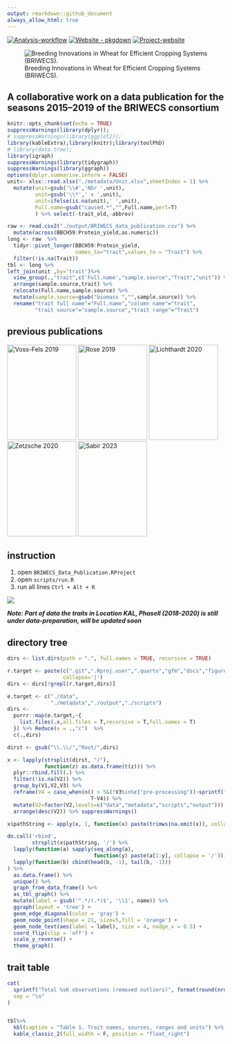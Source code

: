 ```yaml
---
output: rmarkdown::github_document
always_allow_html: true
---
```


<!-- README.md is generated from README.Rmd. Please edit that file -->

[![Analysis-workflow](https://img.shields.io/badge/Analysis-workflow-darkorange)](https://github.com/Illustratien/Scientific_Data_Analyis) [![Website - pkgdown](https://img.shields.io/badge/data-visulaization-blue)](https://tillrose.github.io/BRIWECS_Data_Publication/data_overview.html) [![Project-website](https://img.shields.io/badge/Project-website-darkgreen)](https://www.igps.uni-hannover.de/de/forschung/forschungsprojekte/detailansicht/projects/forschungsverbund-briwecs)

![Breeding Innovations in Wheat for Efficient Cropping Systems (BRIWECS).](https://github.com/tillrose/BRIWECS_Data_Publication/blob/main/figure/BRIWECS_logo.png){fig-align="right"}

## A collaborative work on a data publication for the seasons 2015–2019 of the BRIWECS consortium

<!-- [![License: GPL-3](https://img.shields.io/badge/License-GPL3-orange)](https://www.r-project.org/Licenses/) -->

```r
knitr::opts_chunk$set(echo = TRUE)
suppressWarnings(library(dplyr));
# suppressWarnings(library(ggplot2));
library(kableExtra);library(knitr);library(toolPhD)
# library(data.tree);
library(igraph)
suppressWarnings(library(tidygraph))
suppressWarnings(library(ggraph))
options(dplyr.summarise.inform = FALSE)
unit<- xlsx::read.xlsx("./metadata/Unit.xlsx",sheetIndex = 1) %>%
  mutate(unit=gsub('\\#','Nbr ',unit),
         unit=gsub('\\*',' x ',unit),
         unit=ifelse(is.na(unit),' ',unit),
         Full.name=gsub("caused.*","",Full.name,perl=T)
         ) %>% select(-trait_old,-abbrev)

raw <- read.csv2("./output/BRIWECS_data_publication.csv") %>% 
  mutate(across(BBCH59:Protein_yield,as.numeric))
long <- raw  %>% 
  tidyr::pivot_longer(BBCH59:Protein_yield,
                      names_to="trait",values_to = "Trait") %>% 
  filter(!is.na(Trait)) 
tbl <- long %>%
left_join(unit ,by='trait')%>%
  view_group(.,"trait",c('Full.name',"sample.source","Trait","unit")) %>% 
  arrange(sample.source,trait) %>% 
  relocate(Full.name,sample.source) %>% 
  mutate(sample.source=gsub("biomass ","",sample.source)) %>% 
  rename("trait full name"="Full.name","column name"="trait",
         "trait source"="sample.source","trait range"="Trait") 

```

## previous publications

[![Voss-Fels 2019](https://github.com/tillrose/BRIWECS_Data_Publication/blob/main/figure/previous_paper/Kai2019.PNG){#fig-kai .lightbox width="160" height="220"}](https://www.nature.com/articles/s41477-019-0445-5) [![Rose 2019](https://github.com/tillrose/BRIWECS_Data_Publication/blob/main/figure/previous_paper/Rose_2019.png){#fig-till width="160" height="220"}](https://www.frontiersin.org/journals/plant-science/articles/10.3389/fpls.2019.01521/full) [![Lichthardt 2020](https://github.com/tillrose/BRIWECS_Data_Publication/blob/main/figure/previous_paper/Carolin_2020.png){#fig-carolin width="160" height="220"}](https://www.frontiersin.org/journals/plant-science/articles/10.3389/fpls.2019.01771/full) [![Zetzsche 2020](https://github.com/tillrose/BRIWECS_Data_Publication/blob/main/figure/previous_paper/Zetzsche_2020.png){#fig-holger width="160" height="220"}](https://www.nature.com/articles/s41598-020-77200-0) [![Sabir 2023](https://github.com/tillrose/BRIWECS_Data_Publication/blob/main/figure/previous_paper/Sabir_2023.png){#fig-kahdija width="160" height="220"}](https://www.nature.com/articles/s41477-023-01516-8)

## instruction

1.  open `BRIWECS_Data_Publication.RProject`
2.  open `scripts/run.R`
3.  run all lines `Ctrl + Alt + R`

![](https://github.com/tillrose/BRIWECS_Data_Publication/blob/main/figure/Instruction.PNG){fig-align="center"}

***Note: Part of data the traits in Location KAL, PhaseII (2018-2020) is still under data-preparation, will be updated soon***

## directory tree

```r
dirs <- list.dirs(path = ".", full.names = TRUE, recursive = TRUE) 

r.target <- paste(c(".git",".Rproj.user",".quarto","gfm","docs","figure"),
                  collapse='|')
dirs <- dirs[!grepl(r.target,dirs)]

e.target <- c("./data",
              "./metadata","./output","./scripts")
dirs <- 
  purrr::map(e.target,~{
    list.files(.x,all.files = T,recursive = T,full.names = T)
  }) %>% Reduce(x = .,"c")  %>% 
  c(.,dirs)

dirst <- gsub("\\.\\/","Root/",dirs)

x <- lapply(strsplit(dirst, "/"), 
            function(z) as.data.frame(t(z))) %>% 
  plyr::rbind.fill(.) %>%
  filter(!is.na(V2)) %>% 
  group_by(V1,V2,V3) %>%
  reframe(V4 = case_when(n() > 5&(!V3%in%c("pre-processing"))~sprintf("%s files",n()-1),
                           T~V4)) %>% 
  mutate(V2=factor(V2,levels=c("data","metadata","scripts","output"))) %>% 
  arrange(desc(V2)) %>% suppressWarnings()

x$pathString <- apply(x, 1, function(x) paste(trimws(na.omit(x)), collapse="/"))

do.call('rbind', 
        strsplit(x$pathString, '/') %>%
  lapply(function(a) sapply(seq_along(a),
                            function(y) paste(a[1:y], collapse = '/'))) %>% 
  lapply(function(b) cbind(head(b, -1), tail(b, -1)))
) %>% 
  as.data.frame() %>%
  unique() %>%
  graph_from_data_frame() %>%
  as_tbl_graph() %>%
  mutate(label = gsub('^.*/(.*)$', '\\1', name)) %>%
  ggraph(layout = 'tree') + 
  geom_edge_diagonal(color = 'gray') +
  geom_node_point(shape = 21, size=5,fill = 'orange') +
  geom_node_text(aes(label = label), size = 4, nudge_x = 0.5) +
  coord_flip(clip = 'off') +
  scale_y_reverse() +
  theme_graph()

```

## trait table

```r
cat(
  sprintf("Total %sK observations (removed outliers)", format(round(nrow(long)/1000, 1), dec=",")),
  sep = "\n"
) 


tbl%>%
  kbl(caption = "Table 1. Trait names, sources, ranges and units") %>%
  kable_classic_2(full_width = F, position = "float_right")
```
